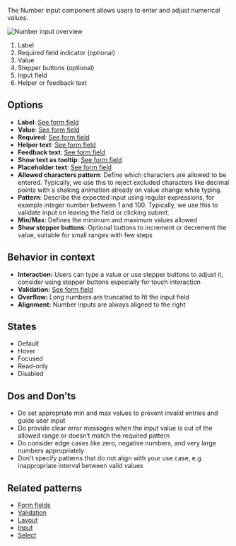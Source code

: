 The Number input component allows users to enter and adjust numerical values.


![Number input overview](https://www.figma.com/design/wEptRgAezDU1z80Cn3eZ0o/iX-Pattern-Illustrations?node-id=3805-24565&t=DtCmoFcLwhf7ke3S-4)

1. Label
2. Required field indicator (optional)
3. Value
4. Stepper buttons (optional)
5. Input field
6. Helper or feedback text

## Options

- **Label**: [See form field](./forms/forms-field.md)
- **Value**: [See form field](./forms/forms-field.md)
- **Required**: [See form field](./forms/forms-field.md)
- **Helper text**: [See form field](./forms/forms-field.md)
- **Feedback text**: [See form field](./forms/forms-field.md)
- **Show text as tooltip**: [See form field](./forms/forms-field.md)
- **Placeholder text**: [See form field](./forms/forms-field.md)
- **Allowed characters pattern**: Define which characters are allowed to be entered. Typically, we use this to reject excluded characters like decimal points with a shaking animation already on value change while typing.
- **Pattern**: Describe the expected input using regular expressions, for example integer number between 1 and 100. Typically, we use this to validate input on leaving the field or clicking submit.
- **Min/Max**: Defines the minimum and maximum values allowed
- **Show stepper buttons**: Optional buttons to increment or decrement the value, suitable for small ranges with few steps

## Behavior in context
- **Interaction:** Users can type a value or use stepper buttons to adjust it, consider using stepper buttons especially for touch interaction
- **Validation:** [See form field](./forms/forms-validation.md)
- **Overflow:** Long numbers are truncated to fit the input field
- **Alignment:** Number inputs are always aligned to the right

## States
- Default
- Hover
- Focused
- Read-only
- Disabled

## Dos and Don’ts
- Do set appropriate min and max values to prevent invalid entries and guide user input
- Do provide clear error messages when the input value is out of the allowed range or doesn’t match the required pattern
- Do consider edge cases like zero, negative numbers, and very large numbers appropriately
- Don't specify patterns that do not align with your use case, e.g. inappropriate interval between valid values

## Related patterns
- [Form fields](./forms/forms-field.md)
- [Validation](./forms/forms-validation.md)
- [Layout](./forms/forms-layout.md)
- [Input](./input.mdx)
- [Select](./select.mdx)
